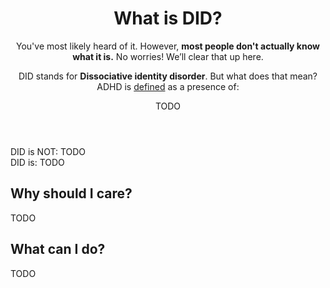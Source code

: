 <Meta
  title="What is DID? - Neurodiversity Wiki"
  description="DID stands for Dissociative identity disorder. Learn about what it means to have ADHD"
  social="/social/adhd.jpg"
/>

<Header>

# What is DID?

You've most likely heard of it. However, **most people don't actually know what it is.** No worries! We’ll clear that up here.

DID stands for **Dissociative identity disorder**. But what does that mean? ADHD is [defined](#todo) as a presence of:

<Definition>
<DefinitionItem summary="TODO">

TODO

</DefinitionItem>
</Definition>

</Header>

<Box>
<div>
<IconHeading url="/icons/cross.svg" alt="Cross icon">DID is NOT:</IconHeading>

<Definition>
<DefinitionItem summary="TODO">
TODO
</DefinitionItem>
</Definition>
</div>

<div>
<IconHeading url="/icons/check.svg" alt="Check icon">DID is:</IconHeading>

<Definition>
<DefinitionItem summary="TODO">TODO</DefinitionItem>
</Definition>
</div>

</Box>

<Section>

## Why should I care?

TODO

</Section>

<Section>

## What can I do?

TODO

</Section>
